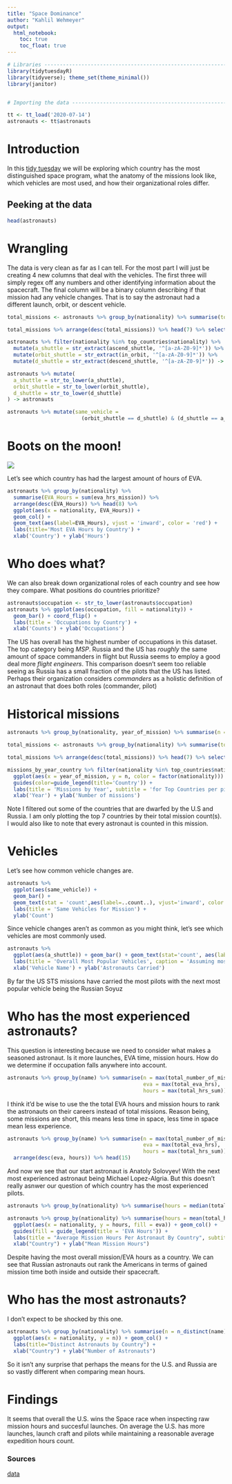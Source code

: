 ```yaml
---
title: "Space Dominance"
author: "Kahlil Wehmeyer"
output: 
  html_notebook:
    toc: true
    toc_float: true
---
```

```r
# Libraries ---------------------------------------------------------------
library(tidytuesdayR)
library(tidyverse); theme_set(theme_minimal())
library(janitor)


# Importing the data ------------------------------------------------------

tt <- tt_load('2020-07-14')
astronauts <- tt$astronauts

```

# Introduction

In this [tidy tuesday](https://github.com/rfordatascience/tidytuesday) we will be exploring which country has the most distinguished space program, what the anatomy of the missions look like, which vehicles are most used, and how their organizational roles differ.

## Peeking at the data
```r
head(astronauts)
```

# Wrangling

The data is very clean as far as I can tell. For the most part I will just be creating 4 new columns that deal with the vehicles. The first three will simply regex off any numbers and other identifying information about the spacecraft. The final column will be a binary column describing if that mission had any vehicle changes. That is to say the astronaut had a different launch, orbit, or descent vehicle.

```r
total_missions <- astronauts %>% group_by(nationality) %>% summarise(total_missions = sum(total_number_of_missions))

total_missions %>% arrange(desc(total_missions)) %>% head(7) %>% select(nationality) -> top_countries 

astronauts %>% filter(nationality %in% top_countries$nationality) %>% 
  mutate(a_shuttle = str_extract(ascend_shuttle, '^[a-zA-Z0-9]*')) %>% 
  mutate(orbit_shuttle = str_extract(in_orbit, '^[a-zA-Z0-9]*')) %>% 
  mutate(d_shuttle = str_extract(descend_shuttle, '^[a-zA-Z0-9]*')) -> astronauts 

astronauts %>% mutate(
  a_shuttle = str_to_lower(a_shuttle),
  orbit_shuttle = str_to_lower(orbit_shuttle),
  d_shuttle = str_to_lower(d_shuttle)
) -> astronauts

astronauts %>% mutate(same_vehicle = 
                        (orbit_shuttle == d_shuttle) & (d_shuttle == a_shuttle)) -> astronauts
```

# Boots on the moon!
![](https://www.nasa.gov/sites/default/files/thumbnails/image/harrison-schmidt-bounce.gif)

Let's see which country has had the largest amount of hours of EVA.

```r
astronauts %>% group_by(nationality) %>% 
  summarise(EVA_Hours = sum(eva_hrs_mission)) %>% 
  arrange(desc(EVA_Hours)) %>% head(8) %>% 
  ggplot(aes(x = nationality, EVA_Hours)) +
  geom_col() +
  geom_text(aes(label=EVA_Hours), vjust = 'inward', color = 'red') + 
  labs(title='Most EVA Hours by Country') +
  xlab('Country') + ylab('Hours') 
```  

# Who does what?

We can also break down organizational roles of each country and see how they compare.
What positions do countries prioritize?

```r
astronauts$occupation <- str_to_lower(astronauts$occupation)
astronauts %>% ggplot(aes(occupation, fill = nationality)) + 
  geom_bar() + coord_flip() +
  labs(title = 'Occupations by Country') + 
  xlab('Counts') + ylab('Occupations')
```
The US has overall has the highest number of occupations in this dataset.
The top category being _MSP_. Russia and the US has *roughly* the same amount of space commanders in flight but Russia seems to employ a good deal more _flight engineers_. This comparison doesn't seem too reliable seeing as Russia has a small fraction of the pilots that the US has listed. Perhaps their organization considers _commanders_ as a holistic definition of an astronaut that does both roles (commander, pilot)

# Historical missions

```r
astronauts %>% group_by(nationality, year_of_mission) %>% summarise(n = n()) -> missions_by_year_country

total_missions <- astronauts %>% group_by(nationality) %>% summarise(total_missions = sum(total_number_of_missions))

total_missions %>% arrange(desc(total_missions)) %>% head(7) %>% select(nationality) -> top_countries 

missions_by_year_country %>% filter(nationality %in% top_countries$nationality) %>% 
  ggplot(aes(x = year_of_mission, y = n, color = factor(nationality))) + geom_line() +
  guides(color=guide_legend(title='Country')) + 
  labs(title = 'Missions by Year', subtitle = 'for Top Countries per pilot') +
  xlab('Year') + ylab('Number of missions')
```
Note I filtered out some of the countries that are dwarfed by the U.S and Russia. I am only plotting the top 7 countries by their total mission count(s).
I would also like to note that every astronaut is counted in this mission. 

# Vehicles
Let's see how common vehicle changes are.

```r
astronauts %>% 
  ggplot(aes(same_vehicle)) + 
  geom_bar() + 
  geom_text(stat = 'count',aes(label=..count..), vjust='inward', color = 'red') +
  labs(title = 'Same Vehicles for Mission') +
  ylab('Count')
```
Since vehicle changes aren't as common as you might think, let's see which vehicles are most commonly used.
```r
astronauts %>% 
  ggplot(aes(a_shuttle)) + geom_bar() + geom_text(stat='count', aes(label=..count..), vjust="inward", color = 'red') +
  labs(title = 'Overall Most Popular Vehicles', caption = 'Assuming most common case of same vehicle') +
  xlab('Vehicle Name') + ylab('Astronauts Carried')
```

By far the US STS missions have carried the most pilots with the next most popular vehicle being the Russian Soyuz

# Who has the most experienced astronauts?
This question is interesting because we need to consider what makes a seasoned astronaut. Is it more launches, EVA time, mission hours. How do we determine if occupation falls anywhere into account.

```r
astronauts %>% group_by(name) %>% summarise(n = max(total_number_of_missions),
                                            eva = max(total_eva_hrs),
                                            hours = max(total_hrs_sum)) %>% arrange(desc(n)) %>% head(15)
```
I think it'd be wise to use the the total EVA hours and mission hours to rank the astronauts on their careers instead of total missions. Reason being, some missions are short, this means less time in space, less time in space mean less experience.

```r

astronauts %>% group_by(name) %>% summarise(n = max(total_number_of_missions),
                                            eva = max(total_eva_hrs),
                                            hours = max(total_hrs_sum)) %>% 
  arrange(desc(eva, hours)) %>% head(15)
```
And now we see that our start astronaut is Anatoly Solovyev! With the next most experienced astronaut being Michael Lopez-Algria.
But this doesn't really asnwer our question of which country has the most experienced pilots.

```r
astronauts %>% group_by(nationality) %>% summarise(hours = median(total_hrs_sum), eva = mean(total_eva_hrs)) %>% arrange(desc(hours)) %>% head(10)
```

```r

astronauts %>% group_by(nationality) %>% summarise(hours = mean(total_hrs_sum), eva = mean(total_eva_hrs)) %>% arrange(desc(hours)) %>% head(10) %>% 
  ggplot(aes(x = nationality, y = hours, fill = eva)) + geom_col() +
  guides(fill = guide_legend(title = 'EVA Hours')) +
  labs(title = "Average Mission Hours Per Astronaut By Country", subtitle = "shaded by EVA hours.") +
  xlab("Country") + ylab("Mean Mission Hours")
```
Despite having the most overall mission/EVA hours as a country. We can see that Russian astronauts out rank the Americans in terms of gained mission time both inside and outside their spacecraft.

# Who has the most astronauts?
I don't expect to be shocked by this one.
```r
astronauts %>% group_by(nationality) %>% summarise(n = n_distinct(name)) %>% arrange(desc(n)) %>% 
  ggplot(aes(x = nationality, y = n)) + geom_col() +
  labs(title="Distinct Astronauts by Country") +
  xlab("Country") + ylab("Number of Astronauts")
```
So it isn't any surprise that perhaps the means for the U.S. and Russia are so vastly different when comparing mean hours.


# Findings
It seems that overall the U.S. wins the Space race when inspecting raw mission hours and succesful launches.
On average the U.S. has more launches, launch craft and pilots while maintaining a reasonable average expedition hours count.

### Sources

[data](https://github.com/rfordatascience/tidytuesday/tree/master/data/2019/2019-01-15)


